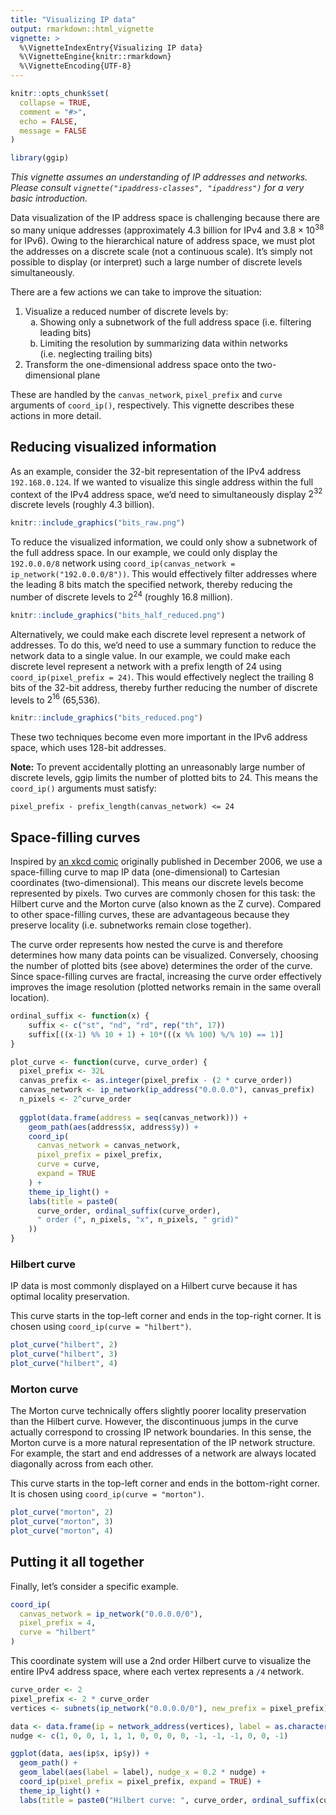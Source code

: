 ```yaml
---
title: "Visualizing IP data"
output: rmarkdown::html_vignette
vignette: >
  %\VignetteIndexEntry{Visualizing IP data}
  %\VignetteEngine{knitr::rmarkdown}
  %\VignetteEncoding{UTF-8}
---
```


```r
knitr::opts_chunk$set(
  collapse = TRUE,
  comment = "#>",
  echo = FALSE,
  message = FALSE
)
```

```r
library(ggip)
```

*This vignette assumes an understanding of IP addresses and networks.*
*Please consult `vignette("ipaddress-classes", "ipaddress")` for a very basic introduction.*

Data visualization of the IP address space is challenging because there are so many unique addresses (approximately 4.3 billion for IPv4 and $3.8 \times 10^{38}$ for IPv6).
Owing to the hierarchical nature of address space, we must plot the addresses on a discrete scale (not a continuous scale).
It's simply not possible to display (or interpret) such a large number of discrete levels simultaneously.

There are a few actions we can take to improve the situation:

1. Visualize a reduced number of discrete levels by:
    a. Showing only a subnetwork of the full address space (i.e. filtering leading bits)
    b. Limiting the resolution by summarizing data within networks (i.e. neglecting trailing bits)
2. Transform the one-dimensional address space onto the two-dimensional plane

These are handled by the `canvas_network`, `pixel_prefix` and `curve` arguments of `coord_ip()`, respectively.
This vignette describes these actions in more detail.


## Reducing visualized information

As an example, consider the 32-bit representation of the IPv4 address `192.168.0.124`.
If we wanted to visualize this single address within the full context of the IPv4 address space, we'd need to simultaneously display $2^{32}$ discrete levels (roughly 4.3 billion).

```r
knitr::include_graphics("bits_raw.png")
```

To reduce the visualized information, we could only show a subnetwork of the full address space.
In our example, we could only display the `192.0.0.0/8` network using `coord_ip(canvas_network = ip_network("192.0.0.0/8"))`.
This would effectively filter addresses where the leading 8 bits match the specified network, thereby reducing the number of discrete levels to $2^{24}$ (roughly 16.8 million).

```r
knitr::include_graphics("bits_half_reduced.png")
```

Alternatively, we could make each discrete level represent a network of addresses.
To do this, we'd need to use a summary function to reduce the network data to a single value.
In our example, we could make each discrete level represent a network with a prefix length of 24 using `coord_ip(pixel_prefix = 24)`.
This would effectively neglect the trailing 8 bits of the 32-bit address, thereby further reducing the number of discrete levels to $2^{16}$ (65,536).

```r
knitr::include_graphics("bits_reduced.png")
```

These two techniques become even more important in the IPv6 address space, which uses 128-bit addresses.

**Note:** To prevent accidentally plotting an unreasonably large number of discrete levels, ggip limits the number of plotted bits to 24.
This means the `coord_ip()` arguments must satisfy:

```
pixel_prefix - prefix_length(canvas_network) <= 24
```

## Space-filling curves

Inspired by [an xkcd comic](https://xkcd.com/195/) originally published in December 2006, we use a space-filling curve to map IP data (one-dimensional) to Cartesian coordinates (two-dimensional).
This means our discrete levels become represented by pixels.
Two curves are commonly chosen for this task: the Hilbert curve and the Morton curve (also known as the Z curve).
Compared to other space-filling curves, these are advantageous because they preserve locality (i.e. subnetworks remain close together).

The curve order represents how nested the curve is and therefore determines how many data points can be visualized.
Conversely, choosing the number of plotted bits (see above) determines the order of the curve.
Since space-filling curves are fractal, increasing the curve order effectively improves the image resolution (plotted networks remain in the same overall location).

```r
ordinal_suffix <- function(x) {
    suffix <- c("st", "nd", "rd", rep("th", 17))
    suffix[((x-1) %% 10 + 1) + 10*(((x %% 100) %/% 10) == 1)]
}

plot_curve <- function(curve, curve_order) {
  pixel_prefix <- 32L
  canvas_prefix <- as.integer(pixel_prefix - (2 * curve_order))
  canvas_network <- ip_network(ip_address("0.0.0.0"), canvas_prefix)
  n_pixels <- 2^curve_order
  
  ggplot(data.frame(address = seq(canvas_network))) +
    geom_path(aes(address$x, address$y)) +
    coord_ip(
      canvas_network = canvas_network,
      pixel_prefix = pixel_prefix,
      curve = curve,
      expand = TRUE
    ) +
    theme_ip_light() +
    labs(title = paste0(
      curve_order, ordinal_suffix(curve_order),
      " order (", n_pixels, "x", n_pixels, " grid)"
    ))
}
```

### Hilbert curve

IP data is most commonly displayed on a Hilbert curve because it has optimal locality preservation.

This curve starts in the top-left corner and ends in the top-right corner.
It is chosen using `coord_ip(curve = "hilbert")`.

```r
plot_curve("hilbert", 2)
plot_curve("hilbert", 3)
plot_curve("hilbert", 4)
```


### Morton curve

The Morton curve technically offers slightly poorer locality preservation than the Hilbert curve.
However, the discontinuous jumps in the curve actually correspond to crossing IP network boundaries.
In this sense, the Morton curve is a more natural representation of the IP network structure.
For example, the start and end addresses of a network are always located diagonally across from each other.

This curve starts in the top-left corner and ends in the bottom-right corner.
It is chosen using `coord_ip(curve = "morton")`.

```r
plot_curve("morton", 2)
plot_curve("morton", 3)
plot_curve("morton", 4)
```


## Putting it all together

Finally, let's consider a specific example.

```r
coord_ip(
  canvas_network = ip_network("0.0.0.0/0"),
  pixel_prefix = 4,
  curve = "hilbert"
)
```

This coordinate system will use a 2nd order Hilbert curve to visualize the entire IPv4 address space, where each vertex represents a `/4` network.

```r
curve_order <- 2
pixel_prefix <- 2 * curve_order
vertices <- subnets(ip_network("0.0.0.0/0"), new_prefix = pixel_prefix)[[1]]

data <- data.frame(ip = network_address(vertices), label = as.character(vertices))
nudge <- c(1, 0, 0, 1, 1, 1, 0, 0, 0, 0, -1, -1, -1, 0, 0, -1)

ggplot(data, aes(ip$x, ip$y)) +
  geom_path() +
  geom_label(aes(label = label), nudge_x = 0.2 * nudge) +
  coord_ip(pixel_prefix = pixel_prefix, expand = TRUE) +
  theme_ip_light() +
  labs(title = paste0("Hilbert curve: ", curve_order, ordinal_suffix(curve_order), " order"))
```

